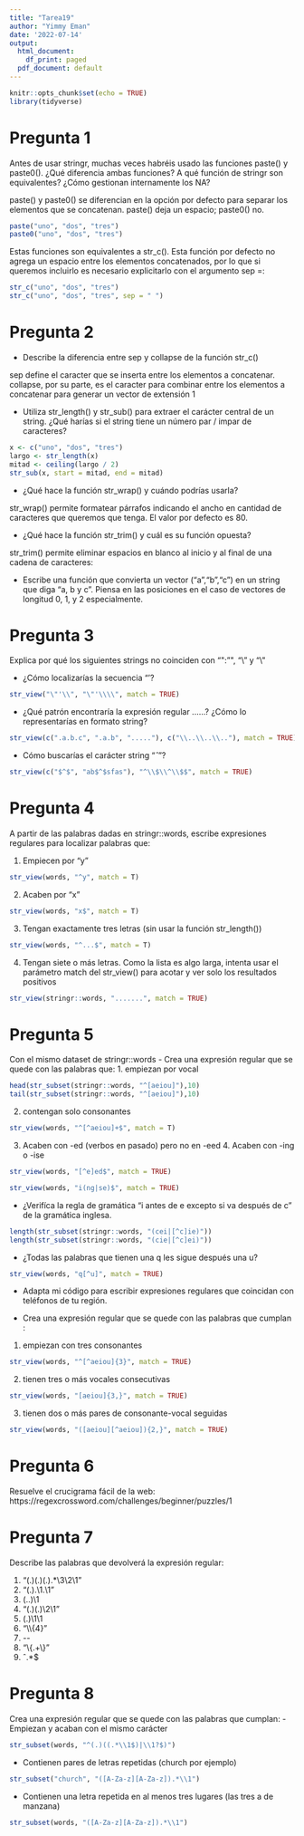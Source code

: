 ```yaml
---
title: "Tarea19"
author: "Yimmy Eman"
date: '2022-07-14'
output:
  html_document:
    df_print: paged
  pdf_document: default
---
```


```r
knitr::opts_chunk$set(echo = TRUE)
library(tidyverse)
```

# Pregunta 1
Antes de usar stringr, muchas veces habréis usado las funciones paste() y paste0(). ¿Qué diferencia ambas funciones? A qué función de stringr son equivalentes? ¿Cómo gestionan internamente los NA?

paste() y paste0() se diferencian en la opción por defecto para separar los elementos que se concatenan. paste() deja un espacio; paste0() no.

```r
paste("uno", "dos", "tres")
paste0("uno", "dos", "tres")
```
Estas funciones son equivalentes a str_c(). Esta función por defecto no agrega un espacio entre los elementos concatenados, por lo que si queremos incluirlo es necesario explicitarlo con el argumento sep =:

```r
str_c("uno", "dos", "tres")
str_c("uno", "dos", "tres", sep = " ")
```


# Pregunta 2

- Describe la diferencia entre sep y collapse de la función str_c()

sep define el caracter que se inserta entre los elementos a concatenar. collapse, por su parte, es el caracter para combinar entre los elementos a concatenar para generar un vector de extensión 1

- Utiliza str_length() y str_sub() para extraer el carácter central de un string. ¿Qué harías si el string tiene un número par / impar de caracteres?

```r
x <- c("uno", "dos", "tres")
largo <- str_length(x)
mitad <- ceiling(largo / 2)
str_sub(x, start = mitad, end = mitad)

```

- ¿Qué hace la función str_wrap() y cuándo podrías usarla?

str_wrap() permite formatear párrafos indicando el ancho en cantidad de caracteres que queremos que tenga. El valor por defecto es 80.

- ¿Qué hace la función str_trim() y cuál es su función opuesta?

str_trim() permite eliminar espacios en blanco al inicio y al final de una cadena de caracteres:

- Escribe una función que convierta un vector ("a","b","c") en un string que diga "a, b y c". Piensa
en las posiciones en el caso de vectores de longitud 0, 1, y 2 especialmente.

# Pregunta 3

Explica por qué los siguientes strings no coinciden con "\": "\", "\\" y "\\\"

- ¿Cómo localizarías la secuencia "'\?

```r
str_view("\"'\\", "\"'\\\\", match = TRUE)
```

- ¿Qué patrón encontraría la expresión regular \..\..\..? ¿Cómo lo representarías en formato string? 

```r
str_view(c(".a.b.c", ".a.b", "....."), c("\\..\\..\\.."), match = TRUE)
```

- Cómo buscarías el carácter string "$ˆ$"?

```r
str_view(c("$^$", "ab$^$sfas"), "^\\$\\^\\$$", match = TRUE)
```

# Pregunta 4

A partir de las palabras dadas en stringr::words, escribe expresiones regulares para localizar palabras que:

1. Empiecen por “y”

```r
str_view(words, "^y", match = T)
```

2. Acaben por “x”

```r
str_view(words, "x$", match = T)
```

3. Tengan exactamente tres letras (sin usar la función str_length()) 

```r
str_view(words, "^...$", match = T)
```

4. Tengan siete o más letras.
Como la lista es algo larga, intenta usar el parámetro match del str_view() para acotar y ver solo los resultados positivos

```r
str_view(stringr::words, ".......", match = TRUE)
```


# Pregunta 5
Con el mismo dataset de stringr::words
- Crea una expresión regular que se quede con las palabras que:
1. empiezan por vocal

```r
head(str_subset(stringr::words, "^[aeiou]"),10)
tail(str_subset(stringr::words, "^[aeiou]"),10)
```
2. contengan solo consonantes

```r
str_view(words, "^[^aeiou]+$", match = T)
```

3. Acaben con -ed (verbos en pasado) pero no en -eed 4. Acaben con -ing o -ise


```r
str_view(words, "[^e]ed$", match = TRUE)
```

```r
str_view(words, "i(ng|se)$", match = TRUE)
```

- ¿Verifíca la regla de gramática “i antes de e excepto si va después de c” de la gramática inglesa. 

```r
length(str_subset(stringr::words, "(cei|[^c]ie)"))
length(str_subset(stringr::words, "(cie|[^c]ei)"))

```

- ¿Todas las palabras que tienen una q les sigue después una u?

```r
str_view(words, "q[^u]", match = TRUE)
```

- Adapta mi código para escribir expresiones regulares que coincidan con teléfonos de tu región. 

- Crea una expresión regular que se quede con las palabras que cumplan :

1. empiezan con tres consonantes

```r
str_view(words, "^[^aeiou]{3}", match = TRUE)
```

2. tienen tres o más vocales consecutivas

```r
str_view(words, "[aeiou]{3,}", match = TRUE)
```

3. tienen dos o más pares de consonante-vocal seguidas

```r
str_view(words, "([aeiou][^aeiou]){2,}", match = TRUE)
```


# Pregunta 6
Resuelve el crucigrama fácil de la web: https://regexcrossword.com/challenges/beginner/puzzles/1


# Pregunta 7
Describe las palabras que devolverá la expresión regular:

1. "(.)(.)(.).*\\3\\2\\1" 
2. "(.).\\1.\\1"
3. (..)\1
4. "(.)(.)\\2\\1"
5. (.)\1\1
6. "\\\\{4}"
7. \d{4}-\d{2}-\d{2} 
8. "\\{.+\\}"
9. ˆ.*$

# Pregunta 8
Crea una expresión regular que se quede con las palabras que cumplan:
- Empiezan y acaban con el mismo carácter

```r
str_subset(words, "^(.)((.*\\1$)|\\1?$)")
```

- Contienen pares de letras repetidas (church por ejemplo)
```r
str_subset("church", "([A-Za-z][A-Za-z]).*\\1")
```

- Contienen una letra repetida en al menos tres lugares (las tres a de manzana)
```r
str_subset(words, "([A-Za-z][A-Za-z]).*\\1")
```

